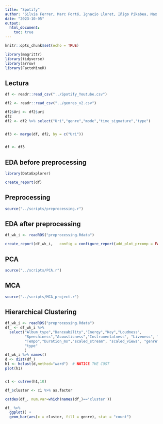 ---
title: "Spotify"
author: "Silvia Ferrer, Marc Fortó, Ignacio Lloret, Iñigo Pikabea, Max Ticó and Rong Xing"
date: "2023-10-05"
output: 
  html_document:
    toc: true
---


```{r setup, include=FALSE}
knitr::opts_chunk$set(echo = TRUE)

library(magrittr)
library(tidyverse)
library(arrow)
library(FactoMineR)
```

## Lectura


```{r lectura, include=FALSE}
df <- readr::read_csv("../Spotify_Youtube.csv")

df2 <- readr::read_csv("../genres_v2.csv")

df2$Uri <- df2$uri
df2
df2 <- df2 %>% select("Uri","genre","mode","time_signature","type")


df3 <- merge(df, df2, by = c("Uri"))


df <- df3
```
## EDA before preprocessing

```{r EDA b prpr}
library(DataExplorer)

create_report(df)
```


## Preprocessing


```{r preprocessing, include=FALSE}
source("../scripts/preprocessing.r")
```


## EDA after preprocessing

```{r EDA b prpr}
df_wk_i <- readRDS("preprocessing.Rdata")

create_report(df_wk_i,   config = configure_report(add_plot_prcomp = FALSE))
```

## PCA

```{r PCA}
source("../scripts/PCA.r")
```

## MCA

```{r PCA}
source("../scripts/MCA_project.r")
```

## Hierarchical Clustering
```{r}
df_wk_i <- readRDS("preprocessing.Rdata")
df_ <- df_wk_i %>% 
  select("Album_type","Danceability","Energy","Key","Loudness",
         "Speechiness","Acousticness","Instrumentalness", "Liveness", "Valence",
         "Tempo","Duration_ms","scaled_stream", "scaled_views", "genre","mode","time_signature",
         "type"
         )
df_wk_i %>% names()
d <- dist(df_)
h1 <- hclust(d,method="ward")  # NOTICE THE COST
plot(h1)


c1 <- cutree(h1,10)

df_$cluster <- c1 %>% as.factor

catdes(df_, num.var=which(names(df_)=='cluster'))

df_ %>%
  ggplot() +
  geom_bar(aes(x = cluster, fill = genre), stat = "count")

```



